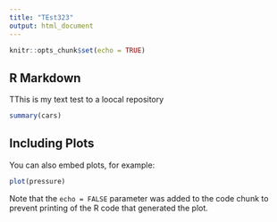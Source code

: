 ```yaml
---
title: "TEst323"
output: html_document
---
```


```r
knitr::opts_chunk$set(echo = TRUE)
```

## R Markdown

TThis is my text test to a loocal repository

```r
summary(cars)
```

## Including Plots

You can also embed plots, for example:

```r
plot(pressure)
```

Note that the `echo = FALSE` parameter was added to the code chunk to prevent printing of the R code that generated the plot.
